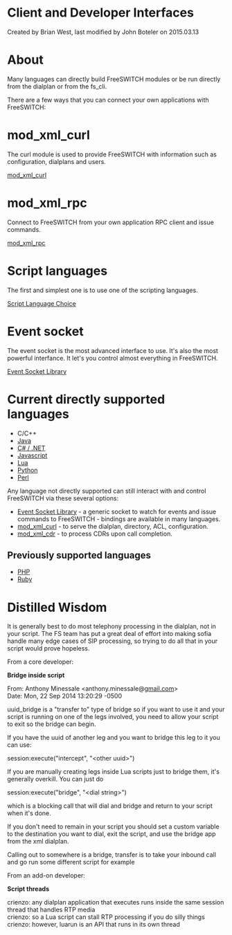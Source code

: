 
# Client and Developer Interfaces 

 Created by  Brian West, last modified by  John Boteler on 2015.03.13

# About

Many languages can directly build FreeSWITCH modules or be run directly from the dialplan or from the fs\_cli.

There are a few ways that you can connect your own applications with FreeSWITCH:

# mod_xml_curl

The curl module is used to provide FreeSWITCH with information such as configuration, dialplans and users.

[mod\_xml\_curl](../Modules/mod_xml_curl_1049001.mdx)

# mod_xml_rpc

Connect to FreeSWITCH from your own application RPC client and issue commands.

[mod\_xml\_rpc](../Modules/mod_xml_rpc_1048928.mdx#about)

# Script languages

The first and simplest one is to use one of the scripting languages.

[Script Language Choice](./Script-Language-Choice_1048942.mdx#about)

# Event socket

The event socket is the most advanced interface to use. It's also the most powerful interfance. It let's you control almost everything in FreeSWITCH.

[Event Socket Library](./Event-Socket-Library/index.mdx#-new-)   

# Current directly supported languages

* C/C++
* [Java](./Java-ESL/index.mdx#about)
* [C# / .NET](https://wiki.freeswitch.org/wiki/Mod%5Fmanaged "Mod managed")
* [Javascript](./JavaScript/index.mdx#api)
* [Lua](https://wiki.freeswitch.org/wiki/Mod%5Flua "Mod lua")
* [Python](https://wiki.freeswitch.org/wiki/Mod%5Fpython "Mod python")
* [Perl](https://wiki.freeswitch.org/wiki/Perl "Perl")

Any language not directly supported can still interact with and control FreeSWITCH via these several options: 

* [Event Socket Library](./Event-Socket-Library/index.mdx#-new-) \- a generic socket to watch for events and issue commands to FreeSWITCH - bindings are available in many languages.
* [mod\_xml\_curl](../Modules/mod_xml_curl_1049001.mdx) \- to serve the dialplan, directory, ACL, configuration.
* [mod\_xml\_cdr](../Modules/mod_xml_cdr_6587377.mdx#faq) \- to process CDRs upon call completion.

## Previously supported languages

* [PHP](https://wiki.freeswitch.org/wiki/Mod%5Fphp "Mod php")
* [Ruby](https://wiki.freeswitch.org/wiki/Mod%5Fruby "Mod ruby")

# Distilled Wisdom

It is generally best to do most telephony processing in the dialplan, not in your script. The FS team has put a great deal of effort into making sofia handle many edge cases of SIP processing, so trying to do all that in your script would prove hopeless. 

From a core developer:

**Bridge inside script**

From: Anthony Minessale &lt;anthony.minessale@[gmail.com](http://gmail.com)\>  
Date: Mon, 22 Sep 2014 13:20:29 -0500

uuid\_bridge is a "transfer to" type of bridge so if you want to use it and your script is running on one of the legs involved, you need to allow your script to exit so the bridge can begin.

If you have the uuid of another leg and you want to bridge this leg to it you can use:

session:execute("intercept", "&lt;other uuid>")

If you are manually creating legs inside Lua scripts just to bridge them, it's generally overkill. You can just do

session:execute("bridge", "&lt;dial string>")

which is a blocking call that will dial and bridge and return to your script when it's done.

If you don't need to remain in your script you should set a custom variable to the destination you want to dial, exit the script, and use the bridge app from the xml dialplan.

Calling out to somewhere is a bridge, transfer is to take your inbound call and go run some different script for example

From an add-on developer:

**Script threads**

crienzo: any dialplan application that executes runs inside the same session thread that handles RTP media  
crienzo: so a Lua script can stall RTP processing if you do silly things  
crienzo: however, luarun is an API that runs in its own thread
  
  

